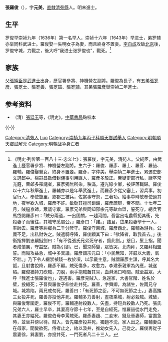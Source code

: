 '''張羅俊'''（{{bd|1587年||1644年||Zhang}}），字'''元美'''，[[北直隸|直隸]][[清苑縣|清苑縣]]人。明末進士。

== 生平 ==
罗俊举崇祯九年（1636年）第一名举人，崇祯十六年（1643年）举进士，弟罗辅亦举同科武进士。羅俊娶一失明女子為妻，而且終身不置妾。[[李自成|李自成]]攻破[[北京|北京]]後，罗俊守城，力戰之，後大呼“我进士张罗俊也”，戰死。<ref>《明史·列传第一百八十三·忠义七》：張羅俊，字元美，清苑人。父純臣，由武進士歷官署參將、神機營左副將。生六子：羅俊、羅彥、羅士、羅善、羅喆、羅輔。羅俊娶瞽女，終身不置妾。羅彥，字仲美，舉崇禎二年進士。累遷吏部文選郎中。楊嗣昌數借封疆事引用匪人，羅彥多駁正。帝疑吏部行私，廠卒常充庭，曹郎多罹譴者，羅彥獨無所染。秩滿，遷光祿少卿，被誣落職歸。羅俊以十六年秋舉進士，羅輔亦以是年舉武進士。而羅彥少從父塞上，習兵事。初官行人，奉使旋里，鄉郡三被兵，佐當事守禦，三著功。給事中時敏奉使過其地，夜半欲入城，羅彥不許。敏劾其擅司鎖鑰，羅彥疏辯，帝不問。十七年二月，賊逼京師，眾議守禦。羅彥兄弟與同知邵宗元等歃血盟，誓死守。總兵官馬岱謁羅彥曰：「賊分兩道，一出固關，一趨河間。吾當出屯蠡縣扼其衝，先殺妻子而後往，其城守悉屬公。」羅彥曰：「諾。」詰旦，岱果殺妻孥十一人，率師去。羅彥等糾鄉兵二千分陴守。羅俊守東城，羅彥西北，羅輔為游兵。公廩不足，出私財佐之。賊遣騎呼降，羅俊顧其下曰：「欲降者，取我首去。」後衞指揮劉忠嗣挺劍曰：「有不從張氏兄弟死守者，齒此劍。」怒目，髮上指。聞者咸憤厲，守益堅，賊為引卻。已，聞京師變，眾皆哭，北向拜，又羅拜相盟誓。而賊攻益急，城中多異議。羅彥謂宗元曰：「小民無知，非鼓以大義，氣不壯。」乃下令人綴崇禎錢一枚於項，以示戴主意。賊謂羅彥主謀，呼其名大詬，且射書說降，羅彥不顧。賊死傷多，攻愈力。李建泰親軍為內應，城遂陷。羅俊猶持刀砍賊，刀脫，兩手抱賊齧其耳，血淋漓口吻間。賊至益眾，大呼「我進士張羅俊也」，遂遇害。羅彥見賊入，急還家，大書官階、姓名於壁，投繯死；子晉與羅俊子伸並赴井死。羅善，字舜卿，為諸生，佐兩兄守城。城將陷，兩兄戒勿死，羅善曰：「有死節之臣，不可無死節之士。」妻高攜三女投井死，羅善亦投他井死。羅輔多力善射，晝夜乘城，射必殺賊。城破，與羅俊奪圍走，羅俊不可，羅輔連射殺數人，矢盡，持短兵殺數人乃死。張氏兄弟六人，羅士早卒，其妻高守節十七年，至是自經死。惟羅喆從水門走免，其妻王亦縊死。羅俊伯母李罵賊死。羅彥妻趙、二妾宋、錢及晉妻師，當圍急時，並坐井傍以待。賊入，皆先羅彥投井死，獨趙不沈，家人出之。羅輔妻白在母家，聞變欲死，侍者止之，紿以汲井，推幼女先入，己從之。羅俊再從子震妻徐，巽妻劉，亦投井死，一門死者凡二十三人。</ref>

== 家族 ==
父[[張純臣|張純臣]]是[[武進士|武進士]]出身，歷官署參將、神機營左副將。羅俊為長子，有五弟[[張罗彦|張罗彦]]、[[張罗士|張罗士]]、[[張罗善|張罗善]]、[[張罗喆|張罗喆]]、[[張罗辅|張罗辅]]，其弟[[張羅彥|張羅彥]]舉崇禎二年進士。

== 参考资料 ==
{{reflist}}
*（清）[[張廷玉|張廷玉]]等，《明史》，[[中華書局|中華書局]]點校本

{{-}}
{{崇禎十六年癸未科殿試金榜}}

{{Authority control}}

{{DEFAULTSORT:Zhang张}}
[[Category:清苑人|Category:清苑人]]
[[Category:张姓|Luo]]
[[Category:崇禎九年丙子科順天鄉試舉人|Category:崇禎九年丙子科順天鄉試舉人]]
[[Category:明朝順天鄉試解元|Category:明朝順天鄉試解元]]
[[Category:明朝战争身亡者|Category:明朝战争身亡者]]